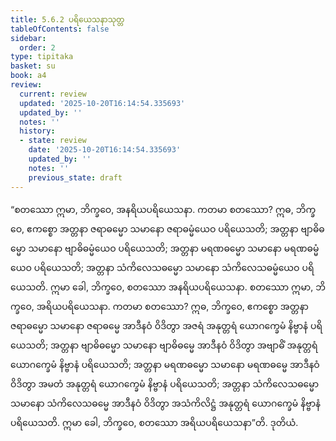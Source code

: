 ```yaml
---
title: 5.6.2 ပရိယေသနာသုတ္တ
tableOfContents: false
sidebar:
  order: 2
type: tipitaka
basket: su
book: a4
review:
  current: review
  updated: '2025-10-20T16:14:54.335693'
  updated_by: ''
  notes: ''
  history:
  - state: review
    date: '2025-10-20T16:14:54.335693'
    updated_by: ''
    notes: ''
    previous_state: draft
---
```



<DynamicBreadcrumb />


<ReviewStatus review={frontmatter.review} showDetails={true} />

<HypothesisAnnotation frontmatter={frontmatter} />

<Division number="255" book="a4" e="ch" v="15" p="570">

<Paragraph number="1528" book="a4">
“စတဿော ဣမာ, ဘိက္ခဝေ, အနရိယပရိယေသနာ. ကတမာ စတဿော? ဣဓ, ဘိက္ခဝေ, ဧကစ္စော အတ္တနာ ဇရာဓမ္မော သမာနော ဇရာဓမ္မံယေဝ ပရိယေသတိ; အတ္တနာ ဗျာဓိဓမ္မော သမာနော ဗျာဓိဓမ္မံယေဝ ပရိယေသတိ; အတ္တနာ မရဏဓမ္မော သမာနော မရဏဓမ္မံယေဝ ပရိယေသတိ; အတ္တနာ သံကိလေသဓမ္မော သမာနော သံကိလေသဓမ္မံယေဝ ပရိယေသတိ. ဣမာ ခေါ, ဘိက္ခဝေ, စတဿော အနရိယပရိယေသနာ.
</Paragraph>

<Paragraph number="1529" book="a4">
စတဿော ဣမာ, ဘိက္ခဝေ, အရိယပရိယေသနာ. ကတမာ စတဿော? ဣဓ, ဘိက္ခဝေ, ဧကစ္စော အတ္တနာ ဇရာဓမ္မော သမာနော ဇရာဓမ္မေ အာဒီနဝံ ဝိဒိတွာ အဇရံ အနုတ္တရံ ယောဂက္ခေမံ နိဗ္ဗာနံ ပရိယေသတိ; အတ္တနာ ဗျာဓိဓမ္မော သမာနော ဗျာဓိဓမ္မေ အာဒီနဝံ ဝိဒိတွာ အဗျာဓိံ အနုတ္တရံ ယောဂက္ခေမံ နိဗ္ဗာနံ ပရိယေသတိ; အတ္တနာ မရဏဓမ္မော သမာနော မရဏဓမ္မေ အာဒီနဝံ ဝိဒိတွာ အမတံ အနုတ္တရံ ယောဂက္ခေမံ နိဗ္ဗာနံ ပရိယေသတိ; အတ္တနာ သံကိလေသဓမ္မော သမာနော သံကိလေသဓမ္မေ အာဒီနဝံ ဝိဒိတွာ အသံကိလိဋ္ဌံ အနုတ္တရံ ယောဂက္ခေမံ နိဗ္ဗာနံ ပရိယေသတိ. ဣမာ ခေါ, ဘိက္ခဝေ, စတဿော အရိယပရိယေသနာ”တိ.

</Paragraph>
</Division>

<Paragraph number="1530" type="center" book="a4">
ဒုတိယံ.
</Paragraph>